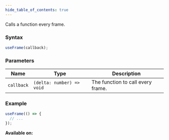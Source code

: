 ```yaml
---
hide_table_of_contents: true
---
```



Calls a function every frame.

### Syntax

```js
useFrame(callback);
```

### Parameters

| Name       | Type                      | Description                       |
| ---------- | ------------------------- | --------------------------------- |
| `callback` | `(delta: number) => void` | The function to call every frame. |

### Example

```js
useFrame(() => {
  // ...
});
```

**Available on:** <ClientTag />
